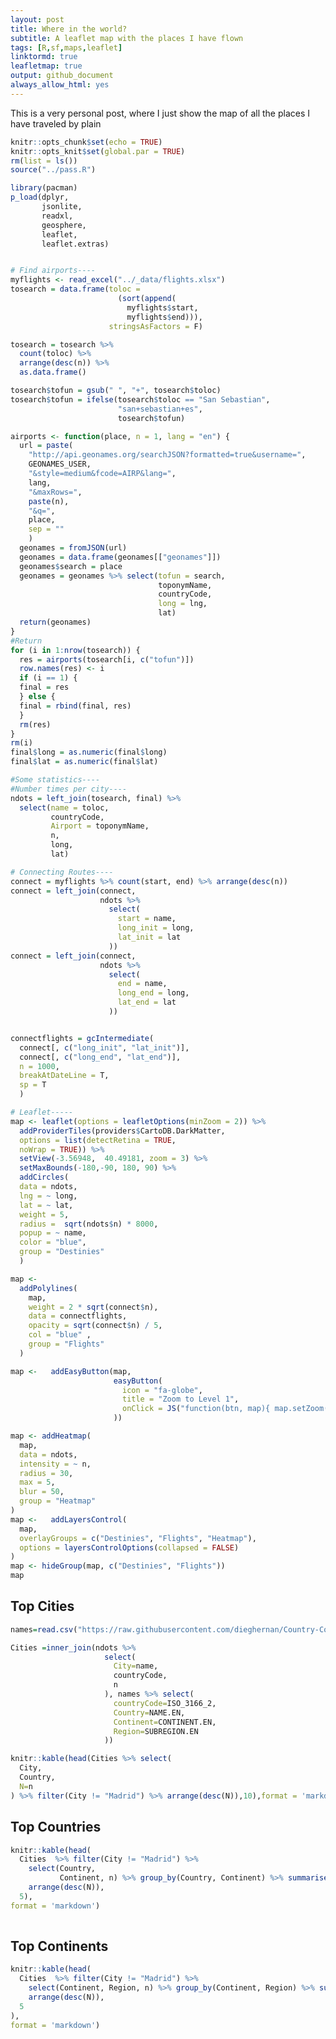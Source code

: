 ```yaml
---
layout: post
title: Where in the world?
subtitle: A leaflet map with the places I have flown
tags: [R,sf,maps,leaflet]
linktormd: true
leafletmap: true
output: github_document
always_allow_html: yes
---
```



This is a very personal post, where I just show the map of all the places I have traveled by plain


```r
knitr::opts_chunk$set(echo = TRUE)
knitr::opts_knit$set(global.par = TRUE)
rm(list = ls())
source("../pass.R")

library(pacman)
p_load(dplyr,
       jsonlite,
       readxl,
       geosphere,
       leaflet,
       leaflet.extras)


# Find airports----
myflights <- read_excel("../_data/flights.xlsx")
tosearch = data.frame(toloc = 
                        (sort(append(
                          myflights$start, 
                          myflights$end))),
                      stringsAsFactors = F)

tosearch = tosearch %>% 
  count(toloc) %>% 
  arrange(desc(n)) %>% 
  as.data.frame()

tosearch$tofun = gsub(" ", "+", tosearch$toloc)
tosearch$tofun = ifelse(tosearch$toloc == "San Sebastian",
                        "san+sebastian+es",
                        tosearch$tofun)

airports <- function(place, n = 1, lang = "en") {
  url = paste(
    "http://api.geonames.org/searchJSON?formatted=true&username=",
    GEONAMES_USER,
    "&style=medium&fcode=AIRP&lang=",
    lang,
    "&maxRows=",
    paste(n),
    "&q=",
    place,
    sep = ""
    )
  geonames = fromJSON(url)
  geonames = data.frame(geonames[["geonames"]])
  geonames$search = place
  geonames = geonames %>% select(tofun = search,
                                 toponymName,
                                 countryCode,
                                 long = lng,
                                 lat)
  return(geonames)
}
#Return
for (i in 1:nrow(tosearch)) {
  res = airports(tosearch[i, c("tofun")])
  row.names(res) <- i
  if (i == 1) {
  final = res
  } else {
  final = rbind(final, res)
  }
  rm(res)
}
rm(i)
final$long = as.numeric(final$long)
final$lat = as.numeric(final$lat)

#Some statistics----
#Number times per city----
ndots = left_join(tosearch, final) %>%
  select(name = toloc,
         countryCode,
         Airport = toponymName,
         n,
         long,
         lat)

# Connecting Routes----
connect = myflights %>% count(start, end) %>% arrange(desc(n))
connect = left_join(connect,
                    ndots %>%
                      select(
                        start = name,
                        long_init = long,
                        lat_init = lat
                      ))
connect = left_join(connect,
                    ndots %>%
                      select(
                        end = name,
                        long_end = long,
                        lat_end = lat
                      ))


connectflights = gcIntermediate(
  connect[, c("long_init", "lat_init")],
  connect[, c("long_end", "lat_end")],
  n = 1000,
  breakAtDateLine = T,
  sp = T
  )

# Leaflet-----
map <- leaflet(options = leafletOptions(minZoom = 2)) %>%
  addProviderTiles(providers$CartoDB.DarkMatter,
  options = list(detectRetina = TRUE,
  noWrap = TRUE)) %>%
  setView(-3.56948,  40.49181, zoom = 3) %>%
  setMaxBounds(-180,-90, 180, 90) %>%
  addCircles(
  data = ndots,
  lng = ~ long,
  lat = ~ lat,
  weight = 5,
  radius =  sqrt(ndots$n) * 8000,
  popup = ~ name,
  color = "blue",
  group = "Destinies"
  )

map <-
  addPolylines(
    map,
    weight = 2 * sqrt(connect$n),
    data = connectflights,
    opacity = sqrt(connect$n) / 5,
    col = "blue" ,
    group = "Flights"
  )

map <-   addEasyButton(map,
                       easyButton(
                         icon = "fa-globe",
                         title = "Zoom to Level 1",
                         onClick = JS("function(btn, map){ map.setZoom(1); }")
                       ))

map <- addHeatmap(
  map,
  data = ndots,
  intensity = ~ n,
  radius = 30,
  max = 5,
  blur = 50,
  group = "Heatmap"
)
map <-   addLayersControl(
  map,
  overlayGroups = c("Destinies", "Flights", "Heatmap"),
  options = layersControlOptions(collapsed = FALSE)
)
map <- hideGroup(map, c("Destinies", "Flights"))
map
```




## Top Cities

```r
names=read.csv("https://raw.githubusercontent.com/dieghernan/Country-Codes-and-International-Organizations/master/outputs/Countrycodes.csv")

Cities =inner_join(ndots %>%
                     select(
                       City=name,
                       countryCode,
                       n
                     ), names %>% select(
                       countryCode=ISO_3166_2,
                       Country=NAME.EN,
                       Continent=CONTINENT.EN,
                       Region=SUBREGION.EN
                     ))

knitr::kable(head(Cities %>% select(
  City,
  Country,
  N=n
) %>% filter(City != "Madrid") %>% arrange(desc(N)),10),format = 'markdown')

```

## Top Countries

```r

knitr::kable(head(
  Cities  %>% filter(City != "Madrid") %>%
    select(Country,
           Continent, n) %>% group_by(Country, Continent) %>% summarise(N = sum(n)) %>%
    arrange(desc(N)),
  5),
format = 'markdown')
  
```

## Top Continents

```r

knitr::kable(head(
  Cities  %>% filter(City != "Madrid") %>%
    select(Continent, Region, n) %>% group_by(Continent, Region) %>% summarise(N = sum(n)) %>%
    arrange(desc(N)),
  5
),
format = 'markdown')
```